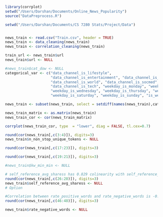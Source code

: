 ```r
library(corrplot)
setwd("/Users/Darshan/Documents/Online_News_Popularity")
source("DataPreprocess.R")

setwd("/Users/Darshan/Documents/CS 7280 Stats/Project/Data")


news_train <- read.csv("Train.csv", header = TRUE)
news_train <- data_cleaning(news_train)
news_train <- correlation_cleaning(news_train)

train_url <- news_train$url
news_train$url <- NULL

#news_train$cat_dow <- NULL
categorical_var <- c("data_channel_is_lifestyle", 
                     "data_channel_is_entertainment", "data_channel_is_bus", 
                     "data_channel_is_world", "data_channel_is_socmed", 
                     "data_channel_is_tech", "weekday_is_monday", "weekday_is_tuesday", 
                     "weekday_is_wednesday", "weekday_is_thursday", "weekday_is_friday", 
                     "weekday_is_saturday", "weekday_is_sunday", "is_weekend")

news_train <- subset(news_train, select = setdiff(names(news_train),categorical_var))

news_train_matrix <- as.matrix(news_train)
news_train_cor <- cor(news_train_matrix)

corrplot(news_train_cor, type  = "lower", diag = FALSE, tl.cex=0.7)

```

```r

round(cor(news_train[,c(3:4)]), digits=3)
news_train$n_non_stop_unique_tokens <- NULL

round(cor(news_train[,c(17:23)]), digits=3)

```

```r
round(cor(news_train[,c(19:21)]), digits=3)
```

```r
#news_train$kw_min_min <- NULL
```

```r
# self_reference_avg_sharess has 0.829 colinearity with self_reference_min_sharess and 0.848 colinearity with self_reference_max_sharess
round(cor(news_train[,c(26:28)]), digits=3)
news_train$self_reference_avg_sharess <- NULL
# Option 


```

```r
#Correlation between rate_positive_words and rate_negative_words is -0.997
round(cor(news_train[,c(46:48)]), digits=3)

news_train$rate_negative_words <- NULL
```

